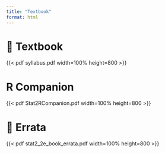 ```yaml
---
title: "Textbook"
format: html
---
```


# 📖️ Textbook
{{< pdf syllabus.pdf width=100% height=800 >}}

# R Companion
{{< pdf Stat2RCompanion.pdf width=100% height=800 >}}

# 📝 Errata
{{< pdf stat2_2e_book_errata.pdf width=100% height=800 >}}
